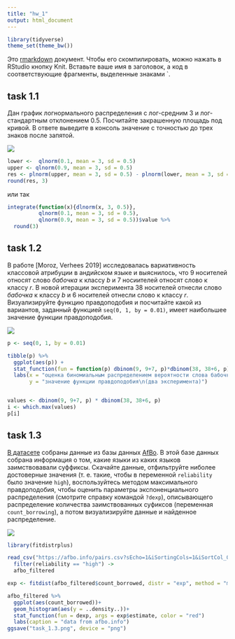 ---
title: "hw_1"
output: html_document
---

```{r, message=FALSE}
library(tidyverse)
theme_set(theme_bw())
```

Это [rmarkdown](https://rmarkdown.rstudio.com/) документ. Чтобы его скомпилировать, можно нажать в RStudio кнопку Knit. Вставьте ваше имя в заголовок, а код в соответствующие фрагменты, выделенные знаками `.

## task 1.1

Дан график логнормального распределения с лог-средним 3 и лог-стандартным отклонением 0.5. Посчитайте закрашенную площадь под кривой. В ответе выведите в консоль значение с точностью до трех знаков после запятой.

![](task_1.1.png)

```{r}
lower <-  qlnorm(0.1, mean = 3, sd = 0.5)
upper <- qlnorm(0.9, mean = 3, sd = 0.5)
res <- plnorm(upper, mean = 3, sd = 0.5) - plnorm(lower, mean = 3, sd = 0.5)
round(res, 3)
```

или так
```{r}
integrate(function(x){dlnorm(x, 3, 0.5)}, 
          qlnorm(0.1, mean = 3, sd = 0.5), 
          qlnorm(0.9, mean = 3, sd = 0.5))$value %>% 
  round(3)
```

## task 1.2

В работе [Moroz, Verhees 2019] исследовалась вариативность классовой атрибуции в андийском языке и выяснилось, что 9 носителей относят слово *бабочка* к классу *b* и 7 носиителей относят слово к классу *r*. В новой итерации эксперимента 38 носителей отнесли слово *бабочка*  к классу *b* и 6 носителей отнесли слово к классу *r*. Визуализируйте функцию правдоподобия и посчитайте какой из вариантов, заданный функцией `seq(0, 1, by = 0.01)`, имеет наибольшее значение функции правдоподобия.

![](task_1.2.png)

```{r}
p <- seq(0, 1, by = 0.01)

tibble(p) %>% 
  ggplot(aes(p)) +
  stat_function(fun = function(p) dbinom(9, 9+7, p)*dbinom(38, 38+6, p))+
  labs(x = "оценка биномиальным распределением вероятности слова бабочка быть класса b",
       y = "значение функции правдоподобия\n(два эксперимента)")


values <- dbinom(9, 9+7, p) * dbinom(38, 38+6, p)
i <- which.max(values)
p[i]
```

## task 1.3

[В датасете](https://afbo.info/pairs.csv?sEcho=1&iSortingCols=1&iSortCol_0=0&sSortDir_0=asc) собраны данные из базы данных [AfBo](https://afbo.info/). В этой базе данных собрана информация о том, какие языки из каких языков заимствовавали суффиксы. Скачайте данные, отфильтруйте ниболее достоверные значения (т. е. такие, чтобы в переменной `reliability` было значение `high`), воспользуйтесь методом максимального правдоподобия, чтобы оценить параметры экспоненциального распределения (смотрите справку командой `?dexp`), описывающего распределение количества заимствованных суфиксов (переменная `count_borrowing`), а потом визуализируйте данные и найденное распределение.

![](task_1.3.png)

```{r}
library(fitdistrplus)
```

```{r}
read_csv("https://afbo.info/pairs.csv?sEcho=1&iSortingCols=1&iSortCol_0=0&sSortDir_0=asc") %>% 
  filter(reliability == "high") ->
  afbo_filtered

exp <- fitdist(afbo_filtered$count_borrowed, distr = "exp", method = "mle")

afbo_filtered %>% 
  ggplot(aes(count_borrowed))+
  geom_histogram(aes(y = ..density..))+
  stat_function(fun = dexp, args = exp$estimate, color = "red")
  labs(caption = "data from afbo.info")
ggsave("task_1.3.png", device = "png")

```